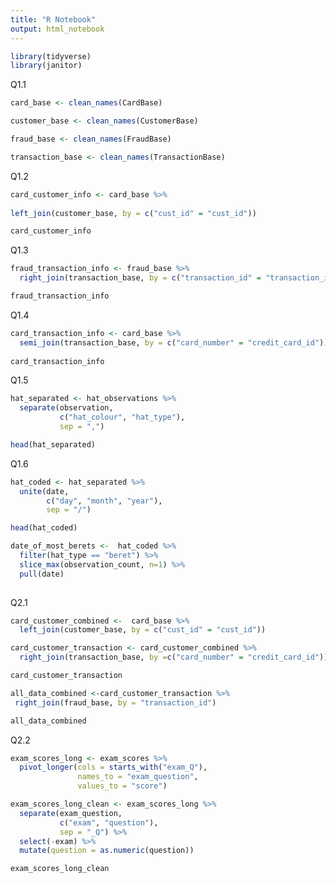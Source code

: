```yaml
---
title: "R Notebook"
output: html_notebook
---
```

```r
library(tidyverse)
library(janitor)
```

Q1.1

```r
card_base <- clean_names(CardBase)

customer_base <- clean_names(CustomerBase)

fraud_base <- clean_names(FraudBase)

transaction_base <- clean_names(TransactionBase)
```


Q1.2

```r
card_customer_info <- card_base %>% 
  
left_join(customer_base, by = c("cust_id" = "cust_id"))

card_customer_info
```


Q1.3

```r
fraud_transaction_info <- fraud_base %>% 
  right_join(transaction_base, by = c("transaction_id" = "transaction_id"))

fraud_transaction_info
```


Q1.4

```r
card_transaction_info <- card_base %>% 
  semi_join(transaction_base, by = c("card_number" = "credit_card_id"))
  
card_transaction_info
```


Q1.5

```r
hat_separated <- hat_observations %>% 
  separate(observation, 
           c("hat_colour", "hat_type"),
           sep = ",")

head(hat_separated)
```


Q1.6
```r
hat_coded <- hat_separated %>% 
  unite(date, 
        c("day", "month", "year"),
        sep = "/")

head(hat_coded)
```


```r
date_of_most_berets <-  hat_coded %>% 
  filter(hat_type == "beret") %>% 
  slice_max(observation_count, n=1) %>% 
  pull(date)
  
```


Q2.1

```r
card_customer_combined <-  card_base %>% 
  left_join(customer_base, by = c("cust_id" = "cust_id"))
```

```r
card_customer_transaction <- card_customer_combined %>% 
  right_join(transaction_base, by =c("card_number" = "credit_card_id"))

card_customer_transaction
```

```r
all_data_combined <-card_customer_transaction %>% 
 right_join(fraud_base, by = "transaction_id")

all_data_combined
```



Q2.2

```r
exam_scores_long <- exam_scores %>% 
  pivot_longer(cols = starts_with("exam_Q"),
               names_to = "exam_question",
               values_to = "score")

exam_scores_long_clean <- exam_scores_long %>% 
  separate(exam_question, 
           c("exam", "question"),
           sep = "_Q") %>% 
  select(-exam) %>% 
  mutate(question = as.numeric(question))

exam_scores_long_clean
```

